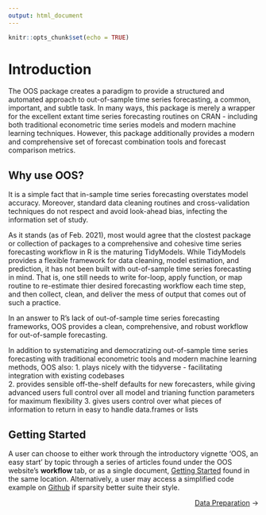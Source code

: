 ```yaml
---
output: html_document
---
```


```r
knitr::opts_chunk$set(echo = TRUE)
```

# Introduction

The OOS package creates a paradigm to provide a structured and automated approach to out-of-sample time series forecasting, a common, important, and subtle task. In many ways, this package is merely a wrapper for the excellent extant time series forecasting routines on CRAN - including both traditional econometric time series models and modern machine learning techniques. However, this package additionally provides a modern and comprehensive set of forecast combination tools and forecast comparison metrics. 


## Why use OOS?

It is a simple fact that in-sample time series forecasting overstates model accuracy. Moreover, standard data cleaning routines and cross-validation techniques do not respect and avoid look-ahead bias, infecting the information set of study. 

As it stands (as of Feb. 2021), most would agree that the clostest package or collection of packages to a comprehensive and cohesive time series forecasting workflow in R is the maturing TidyModels. While TidyModels provides a flexible framework for data cleaning, model estimation, and prediction, it has not been built with out-of-sample time series forecasting in mind. That is, one still needs to write for-loop, apply function, or map routine to re-estimate thier desired forecasting workflow each time step, and then collect, clean, and deliver the mess of output that comes out of such a practice.

In an answer to R's lack of out-of-sample time series forecasting frameworks, OOS provides a clean, comprehensive, and robust workflow for out-of-sample forecasting. 

In addition to systematizing and democratizing out-of-sample time series forecasting with traditional econometric tools and modern machine learning methods, OOS also:
1. plays nicely with the tidyverse - facilitating integration with existing codebases   
2. provides sensible off-the-shelf defaults for new forecasters, while giving advanced users full control over all model and trianing function parameters for maximum flexibility
3. gives users control over what pieces of information to return in easy to handle data.frames or lists  


## Getting Started

A user can choose to either work through the introductory vignette 'OOS, an easy start' by topic through a series of articles found under the OOS website's **workflow** tab, or as a single document, [Getting Started](./articles/getting_started.htm) found in the same location. Alternatively, a user may access a simplified code example on [Github](https://github.com/tylerJPike/OOS) if sparsity better suite their style. 

[[Data Preparation](./1_data.html)  &#8594;]{style="float:right"}
